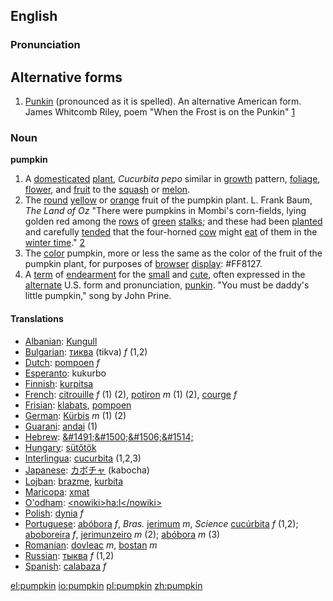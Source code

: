 ==English==

===Pronunciation===

==Alternative forms==
# [[Punkin]] (pronounced as it is spelled). An alternative American form. James Whitcomb Riley, poem "When the Frost is on the Punkin" [http://www.bartleby.com/104/10.html]

===Noun===
'''pumpkin'''
# A [[domesticated]] [[plant]], ''Cucurbita pepo'' similar in [[growth]] pattern, [[foliage]], [[flower]], and [[fruit]] to the [[squash]] or [[melon]].
# The [[round]] [[yellow]] or [[orange]] fruit of the pumpkin plant. L. Frank Baum, ''The Land of Oz'' "There were pumpkins in Mombi's corn-fields, lying golden red among the [[row|rows]] of [[green]] [[stalk|stalks]]; and these had been [[plant|planted]] and carefully [[tend|tended]] that the four-horned [[cow]] might [[eat]] of them in the [[winter time]]." [http://www.literature.org/authors/baum-l-frank/the-marvelous-land-of-oz/chapter-01.html]
# The [[color]] pumpkin, more or less the same as the color of the fruit of the pumpkin plant, for purposes of [[browser]] [[display]]: <nowiki>#</nowiki>FF8127.
# A [[term]] of [[endearment]] for the [[small]] and [[cute]], often expressed in the [[alternate]] U.S. form and pronunciation, [[punkin]].  "You must be daddy's little pumpkin," song by John Prine.

====Translations====

*[[Albanian]]: [[Kungull]]
*[[Bulgarian]]: [[тиква]] (tikva) ''f'' (1,2)
*[[Dutch]]: [[pompoen]] ''f''
*[[Esperanto]]: kukurbo
*[[Finnish]]: [[kurpitsa]]
*[[French]]: [[citrouille]] ''f'' (1) (2), [[potiron]] ''m'' (1) (2), [[courge]] ''f''
*[[Frisian]]: [[klabats]], [[pompoen]]
*[[German]]: [[Kürbis]] ''m'' (1) (2)
*[[Guarani]]: [[andai]] (1)
*[[Hebrew]]: [[&#1491;&#1500;&#1506;&#1514;]]
*[[Hungary]]: [[sütőtök]]
*[[Interlingua]]: [[cucurbita]] (1,2,3)
*[[Japanese]]: [[カボチャ]] (kabocha)
*[[Lojban]]: [[brazme]], [[kurbita]]
*[[Maricopa]]: [[xmat]]
*[[O'odham]]: [[<nowiki>ha:l</nowiki>]]
*[[Polish]]: [[dynia]] ''f''
*[[Portuguese]]: [[abóbora]] ''f'', ''Bras.'' [[jerimum]] ''m'', ''Science'' [[cucúrbita]] ''f'' (1,2); [[aboboreira]] ''f'', [[jerimunzeiro]] ''m'' (2); [[abóbora]] ''m'' (3)
*[[Romanian]]: [[dovleac]] ''m'', [[bostan]] ''m''
*[[Russian]]: [[тыква]] ''f'' (1,2)
*[[Spanish]]: [[calabaza]] ''f''

[[el:pumpkin]]
[[io:pumpkin]]
[[pl:pumpkin]]
[[zh:pumpkin]]